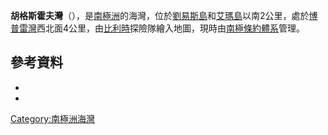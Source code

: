 {{coord|64|38|S|62|23|W|source:GNIS|display=title}}

'''胡格斯霍夫灣'''（{{lang-en|Hugershoff Cove}}），是[[南極洲|南極洲]]的海灣，位於[[劉易斯島_(南極洲)|劉易斯島]]和[[艾瑪島|艾瑪島]]以南2公里，處於[[博普雷灣|博普雷灣]]西北面4公里，由[[比利時|比利時]]探險隊繪入地圖，現時由[[南極條約體系|南極條約體系]]管理。

==參考資料==
*{{cite gnis | type = antarid | id = 7120| name = Hugershoff Cove | accessdate = 2012-07-01}}
*{{usgs-gazetteer|id=7120}}

{{DEFAULTSORT:Hugershoff Cove}}
[[Category:南極洲海灣|Category:南極洲海灣]]


{{DancoCoast-geo-stub}}